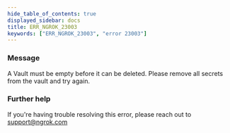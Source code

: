 ```yaml
---
hide_table_of_contents: true
displayed_sidebar: docs
title: ERR_NGROK_23003
keywords: ["ERR_NGROK_23003", "error 23003"]
---
```


### Message

A Vault must be empty before it can be deleted. Please remove all secrets from the vault and try again.

### Further help

If you're having trouble resolving this error, please reach out to [support@ngrok.com](mailto:support@ngrok.com?subject=Help%20with%20ERR_NGROK_23003)

